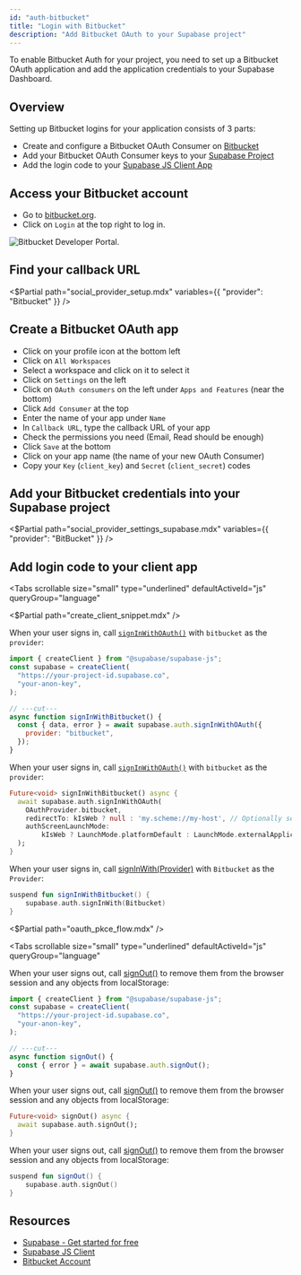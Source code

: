 ```yaml
---
id: "auth-bitbucket"
title: "Login with Bitbucket"
description: "Add Bitbucket OAuth to your Supabase project"
---
```


To enable Bitbucket Auth for your project, you need to set up a Bitbucket OAuth application and add the application credentials to your Supabase Dashboard.

## Overview

Setting up Bitbucket logins for your application consists of 3 parts:

- Create and configure a Bitbucket OAuth Consumer on [Bitbucket](https://bitbucket.org)
- Add your Bitbucket OAuth Consumer keys to your [Supabase Project](https://supabase.com/dashboard)
- Add the login code to your [Supabase JS Client App](https://github.com/supabase/supabase-js)

## Access your Bitbucket account

- Go to [bitbucket.org](https://bitbucket.org/).
- Click on `Login` at the top right to log in.

![Bitbucket Developer Portal.](/docs/img/guides/auth-bitbucket/bitbucket-portal.png)

## Find your callback URL

<$Partial path="social_provider_setup.mdx" variables={{ "provider": "Bitbucket" }} />

## Create a Bitbucket OAuth app

- Click on your profile icon at the bottom left
- Click on `All Workspaces`
- Select a workspace and click on it to select it
- Click on `Settings` on the left
- Click on `OAuth consumers` on the left under `Apps and Features` (near the bottom)
- Click `Add Consumer` at the top
- Enter the name of your app under `Name`
- In `Callback URL`, type the callback URL of your app
- Check the permissions you need (Email, Read should be enough)
- Click `Save` at the bottom
- Click on your app name (the name of your new OAuth Consumer)
- Copy your `Key` (`client_key`) and `Secret` (`client_secret`) codes

## Add your Bitbucket credentials into your Supabase project

<$Partial path="social_provider_settings_supabase.mdx" variables={{ "provider": "BitBucket" }} />

## Add login code to your client app

<Tabs
  scrollable
  size="small"
  type="underlined"
  defaultActiveId="js"
  queryGroup="language"
>
<TabPanel id="js" label="JavaScript">

<$Partial path="create_client_snippet.mdx" />

When your user signs in, call [`signInWithOAuth()`](/docs/reference/javascript/auth-signinwithoauth) with `bitbucket` as the `provider`:

```js
import { createClient } from "@supabase/supabase-js";
const supabase = createClient(
  "https://your-project-id.supabase.co",
  "your-anon-key",
);

// ---cut---
async function signInWithBitbucket() {
  const { data, error } = await supabase.auth.signInWithOAuth({
    provider: "bitbucket",
  });
}
```

</TabPanel>
<TabPanel id="flutter" label="Flutter">

When your user signs in, call [`signInWithOAuth()`](/docs/reference/dart/auth-signinwithoauth) with `bitbucket` as the `provider`:

```dart
Future<void> signInWithBitbucket() async {
  await supabase.auth.signInWithOAuth(
    OAuthProvider.bitbucket,
    redirectTo: kIsWeb ? null : 'my.scheme://my-host', // Optionally set the redirect link to bring back the user via deeplink.
    authScreenLaunchMode:
        kIsWeb ? LaunchMode.platformDefault : LaunchMode.externalApplication, // Launch the auth screen in a new webview on mobile.
  );
}
```

</TabPanel>
<TabPanel id="kotlin" label="Kotlin">

When your user signs in, call [signInWith(Provider)](/docs/reference/kotlin/auth-signinwithoauth) with `Bitbucket` as the `Provider`:

```kotlin
suspend fun signInWithBitbucket() {
	supabase.auth.signInWith(Bitbucket)
}
```

</TabPanel>
</Tabs>

<$Partial path="oauth_pkce_flow.mdx" />

<Tabs
  scrollable
  size="small"
  type="underlined"
  defaultActiveId="js"
  queryGroup="language"
>
<TabPanel id="js" label="JavaScript">

When your user signs out, call [signOut()](/docs/reference/javascript/auth-signout) to remove them from the browser session and any objects from localStorage:

```js
import { createClient } from "@supabase/supabase-js";
const supabase = createClient(
  "https://your-project-id.supabase.co",
  "your-anon-key",
);

// ---cut---
async function signOut() {
  const { error } = await supabase.auth.signOut();
}
```

</TabPanel>
<TabPanel id="flutter" label="Flutter">

When your user signs out, call [signOut()](/docs/reference/dart/auth-signout) to remove them from the browser session and any objects from localStorage:

```dart
Future<void> signOut() async {
  await supabase.auth.signOut();
}
```

</TabPanel>
<TabPanel id="kotlin" label="Kotlin">

When your user signs out, call [signOut()](/docs/reference/kotlin/auth-signout) to remove them from the browser session and any objects from localStorage:

```kotlin
suspend fun signOut() {
	supabase.auth.signOut()
}
```

</TabPanel>
</Tabs>

## Resources

- [Supabase - Get started for free](https://supabase.com)
- [Supabase JS Client](https://github.com/supabase/supabase-js)
- [Bitbucket Account](https://bitbucket.org)
